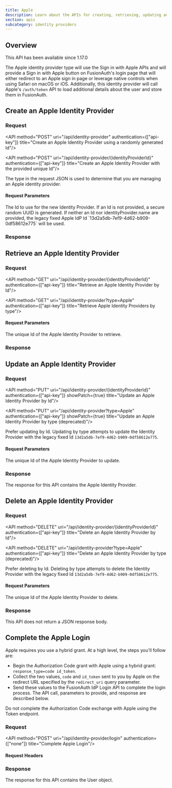 ```yaml
---
title: Apple
description: Learn about the APIs for creating, retrieving, updating and disabling an Apple identity provider.
section: apis
subcategory: identity providers
---
```



## Overview

<Aside type="version">
This API has been available since 1.17.0
</Aside>

The Apple identity provider type will use the Sign in with Apple APIs and will provide a <InlineUIElement>Sign in with Apple</InlineUIElement> button on FusionAuth's login page that will either redirect to an Apple sign in page or leverage native controls when using Safari on macOS or iOS. Additionally, this identity provider will call Apple's `/auth/token` API to load additional details about the user and store them in FusionAuth.

<TokenStorageNote idp_long_lived_token_type="refresh"
                  idp_refresh_additional_info_url="https://developer.apple.com/documentation/sign_in_with_apple/sign_in_with_apple_rest_api/verifying_a_user"
                  idp_display_name="Apple"
                  idp_linking_strategy="LinkByEmail"
                  token_name="refresh_token"
                  return_text="/auth/token" />

## Create an Apple Identity Provider

### Request

<API method="POST" uri="/api/identity-provider" authentication={["api-key"]} title="Create an Apple Identity Provider using a randomly generated Id"/>

<API method="POST" uri="/api/identity-provider/{identityProviderId}" authentication={["api-key"]} title="Create an Apple Identity Provider with the provided unique Id"/>

The <InlineField>type</InlineField> in the request JSON is used to determine that you are managing an Apple identity provider.

#### Request Parameters

<APIBlock>
  <APIField name="identityProviderId" type="UUID" optional defaults="secure random UUID" since="1.61.0">
    The Id to use for the new Identity Provider. If an Id is not provided, a secure random UUID is generated. If neither an Id nor <InlineField>identityProvider.name</InlineField> are provided, the legacy fixed Apple IdP Id `13d2a5db-7ef9-4d62-b909-0df58612e775` will be used.
  </APIField>
</APIBlock>

<AppleRequestBody idp_since={idp_since} />

### Response

<StandardPostResponseCodes never_search_error />

<AppleResponseBody idp_since={idp_since} />

## Retrieve an Apple Identity Provider

### Request

<API method="GET" uri="/api/identity-provider/{identityProviderId}" authentication={["api-key"]} title="Retrieve an Apple Identity Provider by Id"/>

<API method="GET" uri="/api/identity-provider?type=Apple" authentication={["api-key"]} title="Retrieve Apple Identity Providers by type"/>

#### Request Parameters

<APIBlock>
  <APIField name="identityProviderId" type="UUID" required>
    The unique Id of the Apple Identity Provider to retrieve.
  </APIField>
</APIBlock>

### Response

<StandardGetResponseCodes never_search_error />

<AppleResponseBody idp_since={idp_since} />

## Update an Apple Identity Provider

<GenericUpdateExplanationFragment capitalized_object_name="Apple Identity Provider" />

### Request

<API method="PUT" uri="/api/identity-provider/{identityProviderId}" authentication={["api-key"]} showPatch={true} title="Update an Apple Identity Provider by Id"/>

<API method="PUT" uri="/api/identity-provider?type=Apple" authentication={["api-key"]} showPatch={true} title="Update an Apple Identity Provider by type (deprecated)"/>

<DeprecatedSince since="1.61.0">Prefer updating by Id. Updating by type attempts to update the Identity Provider with the legacy fixed Id `13d2a5db-7ef9-4d62-b909-0df58612e775`.</DeprecatedSince>

#### Request Parameters

<APIBlock>
  <APIField name="identityProviderId" type="UUID" required>
    The unique Id of the Apple Identity Provider to update.
  </APIField>
</APIBlock>

<AppleRequestBody idp_since={idp_since} />

### Response

The response for this API contains the Apple Identity Provider.

<StandardPutResponseCodes never_search_error />

<AppleResponseBody idp_since={idp_since} />

## Delete an Apple Identity Provider

### Request

<API method="DELETE" uri="/api/identity-provider/{identityProviderId}" authentication={["api-key"]} title="Delete an Apple Identity Provider by Id"/>

<API method="DELETE" uri="/api/identity-provider?type=Apple" authentication={["api-key"]} title="Delete an Apple Identity Provider by type (deprecated)"/>

<DeprecatedSince since="1.61.0">Prefer deleting by Id. Deleting by type attempts to delete the Identity Provider with the legacy fixed Id `13d2a5db-7ef9-4d62-b909-0df58612e775`.</DeprecatedSince>

#### Request Parameters

<APIBlock>
  <APIField name="identityProviderId" type="UUID" required>
    The unique Id of the Apple Identity Provider to delete.
  </APIField>
</APIBlock>

### Response

This API does not return a JSON response body.

<StandardDeleteResponseCodes never_search_error />

## Complete the Apple Login

<CompleteLoginText idp_display_name="Apple" token_text_with_article="an id token" token_text="id token" />

Apple requires you use a hybrid grant. At a high level, the steps you'll follow are:

* Begin the Authorization Code grant with Apple using a hybrid grant: `response_type=code id_token`.
* Collect the two values, `code` and `id_token` sent to you by Apple on the redirect URL specified by the `redirect_uri` query parameter.
* Send these values to the FusionAuth IdP Login API to complete the login process. The API call, parameters to provide, and response are described below.

<Aside type="note">
Do not complete the Authorization Code exchange with Apple using the Token endpoint.
</Aside>

### Request

<API method="POST" uri="/api/identity-provider/login" authentication={["none"]} title="Complete Apple Login"/>

#### Request Headers

<APIBlock>
</APIBlock>

<XForwardedForHeader />
<XFusionauthTenantIdHeaderScopedOperationRowOnly />

<IdentityProviderLoginRequestBody idp_display_name={idp_display_name} />

<JSON title="Example Native Request JSON" src="identity-providers/login/apple-request-native.json" />

### Response

The response for this API contains the User object.

<IdentityProviderLoginResponseBody />

